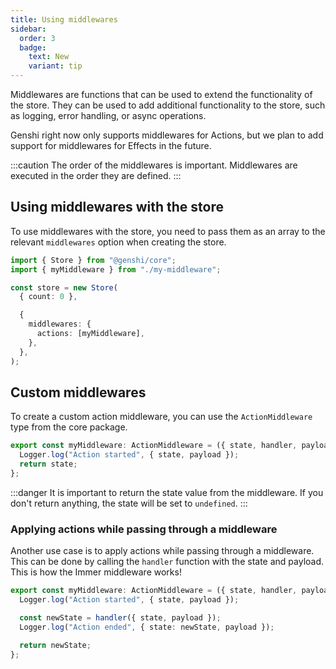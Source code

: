 ```yaml
---
title: Using middlewares
sidebar:
  order: 3
  badge:
    text: New
    variant: tip
---
```


Middlewares are functions that can be used to extend the functionality of the store. They can be used to add additional functionality to the store, such as logging, error handling, or async operations.

Genshi right now only supports middlewares for Actions, but we plan to add support for middlewares for Effects in the future.

:::caution
The order of the middlewares is important. Middlewares are executed in the order they are defined.
:::

## Using middlewares with the store

To use middlewares with the store, you need to pass them as an array to the relevant `middlewares` option when creating the store.

```ts ins={"Add the middlewares option":6-11}
import { Store } from "@genshi/core";
import { myMiddleware } from "./my-middleware";

const store = new Store(
  { count: 0 },

  {
    middlewares: {
      actions: [myMiddleware],
    },
  },
);
```

## Custom middlewares

To create a custom action middleware, you can use the `ActionMiddleware` type from the core package.

```ts
export const myMiddleware: ActionMiddleware = ({ state, handler, payload }) => {
  Logger.log("Action started", { state, payload });
  return state;
};
```

:::danger
It is important to return the state value from the middleware. If you don't return anything, the state will be set to `undefined`.
:::

### Applying actions while passing through a middleware

Another use case is to apply actions while passing through a middleware. This can be done by calling the `handler` function with the state and payload. This is how the Immer middleware works!

```ts {"Pass the payload to the handler even if you don't use it":3-4}
export const myMiddleware: ActionMiddleware = ({ state, handler, payload }) => {
  Logger.log("Action started", { state, payload });

  const newState = handler({ state, payload });
  Logger.log("Action ended", { state: newState, payload });

  return newState;
};
```
